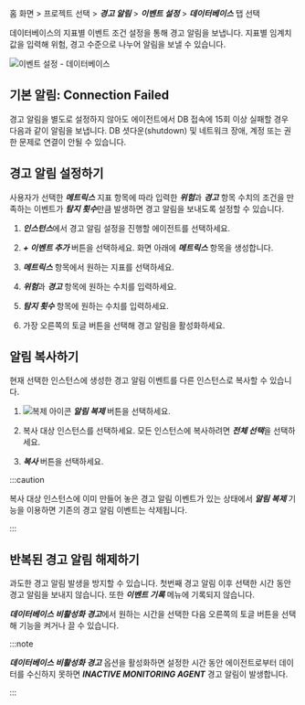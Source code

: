 홈 화면 > 프로젝트 선택 > ***경고 알림*** > ***이벤트 설정*** > ***데이터베이스*** 탭 선택

데이터베이스의 지표별 이벤트 조건 설정을 통해 경고 알림을 보냅니다. 지표별 임계치 값을 입력해 <span class='vslow'>위험</span>, <span class='vslow'>경고</span> 수준으로 나누어 알림을 보낼 수 있습니다.

![이벤트 설정 - 데이터베이스](/img/set-event-db.png)

## 기본 알림: Connection Failed

경고 알림을 별도로 설정하지 않아도 에이전트에서 DB 접속에 15회 이상 실패할 경우 다음과 같이 알림을 보냅니다. DB 셧다운(shutdown) 및 네트워크 장애, 계정 또는 권한 문제로 연결이 안될 수 있습니다.

<ImgLang img='db-default-alert-connection-failed.svg' desc='Connection Failed'/>


## 경고 알림 설정하기

사용자가 선택한 ***메트릭스*** 지표 항목에 따라 입력한 ***위험***과 ***경고*** 항목 수치의 조건을 만족하는 이벤트가 ***탐지 횟수***만큼 발생하면 경고 알림을 보내도록 설정할 수 있습니다.

1. ***인스턴스***에서 경고 알림 설정을 진행할 에이전트를 선택하세요.

1. ***+ 이벤트 추가*** 버튼을 선택하세요. 화면 아래에 ***메트릭스*** 항목을 생성합니다.

1. ***메트릭스*** 항목에서 원하는 지표를 선택하세요.

1. ***위험***과 ***경고*** 항목에 원하는 수치를 입력하세요.

1. ***탐지 횟수*** 항목에 원하는 수치를 입력하세요.

1. 가장 오른쪽의 토글 버튼을 선택해 경고 알림을 활성화하세요.

## 알림 복사하기

현재 선택한 인스턴스에 생성한 경고 알림 이벤트를 다른 인스턴스로 복사할 수 있습니다.

1. ![복제 아이콘](/img/ico-copy.svg) ***알림 복제*** 버튼을 선택하세요. 

1. 복사 대상 인스턴스를 선택하세요. 모든 인스턴스에 복사하려면 ***전체 선택***을 선택하세요.

1. ***복사*** 버튼을 선택하세요.

:::caution

복사 대상 인스턴스에 이미 만들어 놓은 경고 알림 이벤트가 있는 상태에서 ***알림 복제*** 기능을 이용하면 기존의 경고 알림 이벤트는 삭제됩니다.

:::

## 반복된 경고 알림 해제하기

과도한 경고 알림 발생을 방지할 수 있습니다. 첫번째 경고 알림 이후 선택한 시간 동안 경고 알림을 보내지 않습니다. 또한 ***이벤트 기록*** 메뉴에 기록되지 않습니다.

***데이터베이스 비활성화 경고***에서 원하는 시간을 선택한 다음 오른쪽의 토글 버튼을 선택해 기능을 켜거나 끌 수 있습니다.

:::note

***데이터베이스 비활성화 경고*** 옵션을 활성화하면 설정한 시간 동안 에이전트로부터 데이터를 수신하지 못하면 ***INACTIVE MONITORING AGENT*** 경고 알림이 발생합니다.

<ImgLang img='db-set-event-disable-alert.png' desc='INACTIVE MONITORING AGENT'/>

:::